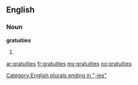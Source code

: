 ==English==

===Noun===
'''gratuities'''

# {{plural of|[[gratuity]]}}

[[Category:English plurals ending in "-ies"]]

[[ar:gratuities]]
[[fr:gratuities]]
[[my:gratuities]]
[[no:gratuities]]